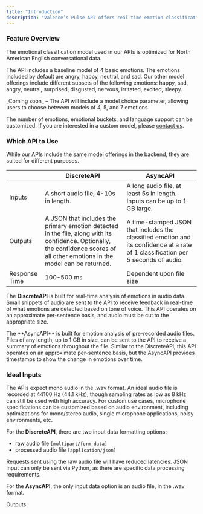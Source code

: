 ```yaml
---
title: "Introduction"
description: "Valence’s Pulse API offers real-time emotion classification of audio data using our proprietary machine learning models. Below are additional details of capabilities and data specifications."
---
```


### Feature Overview

The emotional classification model used in our APIs is optimized for North American English conversational data.

The API includes a baseline model of 4 basic emotions. The emotions included by default are angry, happy, neutral, and sad. Our other model offerings include different subsets of the following emotions: happy, sad, angry, neutral, surprised, disgusted, nervous, irritated, excited, sleepy. 

<Note>
  _Coming soon_ – The API will include a model choice parameter, allowing users to choose between models of 4, 5, and 7 emotions.
</Note>

The number of emotions, emotional buckets, and language support can be customized. If you are interested in a custom model, please [<u>contact us</u>](https://www.valencevibrations.com/contact).

### Which API to Use

While our APIs include the same model offerings in the backend, they are suited for different purposes.

|               | DiscreteAPI                                                                                                                                                                     | AsyncAPI                                                                                                                          |
| ------------- | ------------------------------------------------------------------------------------------------------------------------------------------------------------------------------- | --------------------------------------------------------------------------------------------------------------------------------- |
| Inputs        | A short audio file, 4-10s in length.                                                                                                                                            | A long audio file, at least 5s in length. Inputs can be up to 1 GB large.                                                         |
| Outputs       | A JSON that includes the primary emotion detected in the file, along with its confidence. Optionally, the confidence scores of all other emotions in the model can be returned. | A time-stamped JSON that includes the classified emotion and its confidence at a rate of 1 classification per 5 seconds of audio. |
| Response Time | 100-500 ms                                                                                                                                                                      | Dependent upon file size                                                                                                          |

The **DiscreteAPI** is built for real-time analysis of emotions in audio data. Small snippets of audio are sent to the API to receive feedback in real-time of what emotions are detected based on tone of voice. This API operates on an approximate per-sentence basis, and audio must be cut to the appropriate size.

The \*\*AsyncAPI\*\* is built for emotion analysis of pre-recorded audio files. Files of any length, up to 1 GB in size, can be sent to the API to receive a summary of emotions throughout the file. Similar to the DiscreteAPI, this API operates on an approximate per-sentence basis, but the AsyncAPI provides timestamps to show the change in emotions over time.

### Ideal Inputs

The APIs expect mono audio in the .wav format. An ideal audio file is recorded at 44100 Hz (44.1 kHz), though sampling rates as low as 8 kHz can still be used with high accuracy. For custom use cases, microphone specifications can be customized based on audio environment, including optimizations for mono/stereo audio, single microphone applications, noisy environments, etc. 

For the **DiscreteAPI**, there are two input data formatting options: 

- raw audio file `[multipart/form-data] `
- processed audio file `[application/json]`

Requests sent using the raw audio file will have reduced latencies. JSON input can only be sent via Python, as there are specific data processing requirements.

For the **AsyncAPI**, the only input data option is an audio file, in the .wav format.

Outputs